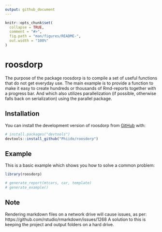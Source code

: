 ```yaml
---
output: github_document
---
```


<!-- README.md is generated from README.Rmd. Please edit that file -->

```r
knitr::opts_chunk$set(
  collapse = TRUE,
  comment = "#>",
  fig.path = "man/figures/README-",
  out.width = "100%"
)
```

# roosdorp

<!-- badges: start -->
<!-- badges: end -->

The purpose of the package roosdorp is to compile a set of useful functions that do not get everyday use.
The main example is to provide a function to make it easy to create hundreds or thousands of Rmd-reports together with a progress bar. And which also utilizes parallelization (if possible, otherwise falls back on serialization) using the parallel package.

## Installation

You can install the development version of roosdorp from [GitHub](https://github.com/phiido/roosdorp) with:

``` r
# install.packages("devtools")
devtools::install_github("Phiido/roosdorp")
```

## Example

This is a basic example which shows you how to solve a common problem:

```r
library(roosdorp)

# generate_report(mtcars, car, template)
# generate_example()

```

## Note

Rendering markdown files on a network drive will cause issues, as per: https://github.com/rstudio/rmarkdown/issues/1268
A solution to this is keeping the project and output folders on a hard drive.
